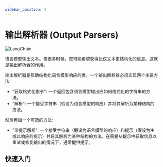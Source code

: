 ```yaml
---
sidebar_position: 2
---
```

# 输出解析器 (Output Parsers)

![LangChain](https://pica.zhimg.com/50/v2-56e8bbb52aa271012541c1fe1ceb11a2_r.gif 'LangChain中文网')


语言模型输出文本。但很多时候，您可能希望获得比仅文本更结构化的信息。这就是输出解析器的作用。

输出解析器是帮助结构化语言模型响应的类。一个输出解析器必须实现两个主要方法:

- "获取格式化指令": 一个返回包含语言模型输出应如何格式化的字符串的方法。
- "解析": 一个接受字符串（假设为语言模型的响应）并将其解析为某种结构的方法。

然后再加一个可选的方法:

- "带提示解析": 一个接受字符串（假设为语言模型的响应）和提示（假设为生成此响应的提示）并将其解析为某种结构的方法。在需要从提示中获取信息以重试或修复输出的情况下，通常提供提示。

## 快速入门


<GetStarted/>
